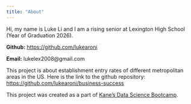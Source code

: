 ```yaml
---
title: "About"
---
```


Hi, my name is Luke Li and I am a rising senior at Lexington High School (Year of Graduation 2026).

**Github:** [https://github.com/lukearoni](https://github.com/lukearoni)      

**Email:** lukelex2008@gmail.com 

This project is about establishment entry rates of different metropolitan areas in the US. Here is the link to the github repository: [https://github.com/lukearoni/business-success](https://github.com/lukearoni/business-success)

This project was created as a part of [Kane’s Data Science Bootcamp](https://bootcamp.davidkane.info/).